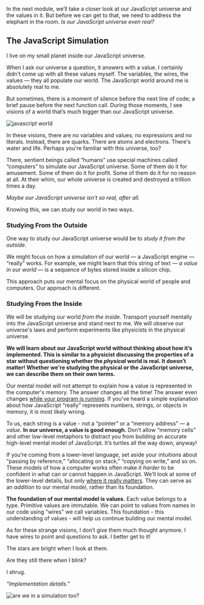In the next module, we’ll take a closer look at our JavaScript universe and the values in it. But before we can get to that, we need to address the elephant in the room. *Is our JavaScript universe even real?*

## The JavaScript Simulation

I live on my small planet inside our JavaScript universe.

When I ask our universe a question, it answers with a value. I certainly didn’t come up with all these values myself. The variables, the wires, the values — they all populate our world. The JavaScript world around me is absolutely real to me.

But sometimes, there is a moment of silence before the next line of code; a brief pause before the next function call. During those moments, I see visions of a world that’s much bigger than our JavaScript universe.

![javascript world](https://res.cloudinary.com/dg3gyk0gu/image/upload/v1580435620/just-javascript-email-images/jj04/dream-glitch-optim.gif)

In these visions, there are no variables and values; no expressions and no literals. Instead, there are quarks. There are atoms and electrons. There's water and life. Perhaps you're familiar with this universe, too?

There, sentient beings called “humans” use special machines called “computers” to simulate *our* JavaScript universe. Some of them do it for amusement. Some of them do it for profit. Some of them do it for no reason at all. At their whim, our whole universe is created and destroyed a trillion times a day.

*Maybe our JavaScript universe isn’t so real, after all.*

Knowing this, we can study our world in two ways.

### Studying From the Outside

One way to study our JavaScript universe would be to *study it from the outside*.

We might focus on how a simulation of our world — a JavaScript engine — “really” works. For example, we might learn that this string of text — *a value in our world* — is a sequence of bytes stored inside a silicon chip.

This approach puts our mental focus on the physical world of people and computers. Our approach is different.

### Studying From the Inside

We will be studying our world *from the inside*. Transport yourself mentally into the JavaScript universe and stand next to me. We will observe our universe's laws and perform experiments like physicists in the physical universe.

**We will learn about our JavaScript world without thinking about how it’s implemented. This is similar to a physicist discussing the properties of a star without questioning whether the *physical* world is real. It doesn’t matter! Whether we're studying the physical or the JavaScript universe, we can describe them on their own terms.**

Our mental model will not attempt to explain how a value is represented in the computer's memory. The answer changes all the time! The answer even changes [while your program is running](https://v8.dev/blog/react-cliff). If you've heard a simple explanation about how JavaScript “really” represents numbers, strings, or objects in memory, it is most likely wrong.

To us, each string is a value - not a “pointer” or a “memory address” — a *value*. **In our universe, a value is good enough.** Don’t allow “memory cells” and other low-level metaphors to distract you from building an accurate high-level mental model of JavaScript. It’s turtles all the way down, anyway!

If you’re coming from a lower-level language, set aside your intuitions about “passing by reference,” “allocating on stack,” “copying on write,” and so on. These models of how a computer works often make it *harder* to be confident in what can or cannot happen in JavaScript. We’ll look at some of the lower-level details, but only [where it really matters](https://www.joelonsoftware.com/2002/11/11/the-law-of-leaky-abstractions/). They can serve as an *addition* to our mental model, rather than its foundation.

**The foundation of our mental model is values.** Each value belongs to a type. Primitive values are immutable. We can point to values from names in our code using "wires" we call variables. This foundation - this understanding of values - will help us continue building our mental model.

As for these strange visions, I don’t give them much thought anymore. I have wires to point and questions to ask. I better get to it!

The stars are bright when I look at them.

Are they still there when I blink?

I shrug.

*“Implementation details.”*

![are we in a simulation too?](https://res.cloudinary.com/dg3gyk0gu/image/upload/v1580435620/just-javascript-email-images/jj04/dream-glitch-meta-optim.gif)
